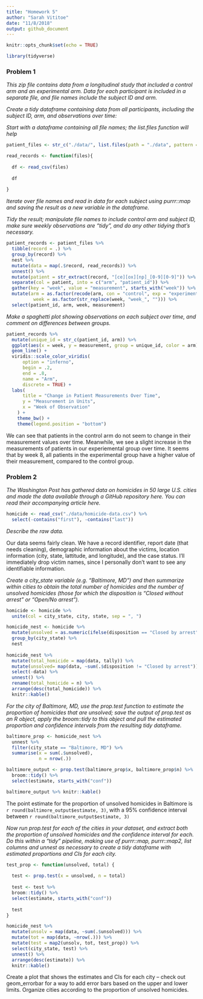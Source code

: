 ```yaml
---
title: "Homework 5"
author: "Sarah Vititoe"
date: "11/8/2018"
output: github_document
---
```


```r
knitr::opts_chunk$set(echo = TRUE)

library(tidyverse)
```

### Problem 1

*This zip file contains data from a longitudinal study that included a control arm and an experimental arm. Data for each participant is included in a separate file, and file names include the subject ID and arm.*

*Create a tidy dataframe containing data from all participants, including the subject ID, arm, and observations over time:*

*Start with a dataframe containing all file names; the list.files function will help*

```r
patient_files <- str_c("./data/", list.files(path = "./data", pattern = "^[ce][ox][np]_[0-9][0-9].csv$"))
```

```r
read_records <- function(files){
  
  df <- read_csv(files)
  
  df
  
}
```

*Iterate over file names and read in data for each subject using purrr::map and saving the result as a new variable in the dataframe.*

*Tidy the result; manipulate file names to include control arm and subject ID, make sure weekly observations are “tidy”, and do any other tidying that’s necessary.*

```r
patient_records <- patient_files %>% 
  tibble(record = .) %>% 
  group_by(record) %>% 
  nest %>% 
  mutate(data = map(.$record, read_records)) %>% 
  unnest() %>% 
  mutate(patient = str_extract(record, "[ce][ox][np]_[0-9][0-9]")) %>% 
  separate(col = patient, into = c("arm", "patient_id")) %>% 
  gather(key = "week", value = "measurement", starts_with("week")) %>% 
  mutate(arm = as.factor(recode(arm, con = "control", exp = "experimental")), 
          week = as.factor(str_replace(week, "week_", ""))) %>% 
  select(patient_id, arm, week, measurement)
```

*Make a spaghetti plot showing observations on each subject over time, and comment on differences between groups.*
```r
patient_records %>% 
  mutate(unique_id = str_c(patient_id, arm)) %>% 
  ggplot(aes(x = week, y = measurement, group = unique_id, color = arm)) + 
  geom_line() + 
  viridis::scale_color_viridis(
      option = "inferno", 
      begin = .2, 
      end = .8,
      name = "Arm", 
      discrete = TRUE) +
  labs(
      title = "Change in Patient Measurements Over Time", 
      y = "Measurement in Units",
      x = "Week of Observation"
    ) +
    theme_bw() + 
    theme(legend.position = "bottom") 
```

We can see that patients in the control arm do not seem to change in their measurement values over time. Meanwhile, we see a slight increase in the measurements of patients in our experiemental group over time. It seems that by week 8, all patients in the experimental group have a higher value of their measurement, compared to the control group. 

### Problem 2
*The Washington Post has gathered data on homicides in 50 large U.S. cities and made the data available through a GitHub repository here. You can read their accompanying article here.*

```r
homicide <- read_csv("./data/homicide-data.csv") %>% 
  select(-contains("first"), -contains("last"))
```

*Describe the raw data.*

Our data seems fairly clean. We have a record identifier, report date (that needs cleaning), demographic information about the victims, location information (city, state, lattitude, and longitude), and the case status. I'll immediately drop victim names, since I personally don't want to see any identifiable information. 

*Create a city_state variable (e.g. “Baltimore, MD”) and then summarize within cities to obtain the total number of homicides and the number of unsolved homicides (those for which the disposition is “Closed without arrest” or “Open/No arrest”).*

```r
homicide <- homicide %>% 
  unite(col = city_state, city, state, sep = ", ")
```

```r
homicide_nest <- homicide %>% 
  mutate(unsolved = as.numeric(ifelse(disposition == "Closed by arrest", 0, 1))) %>% 
  group_by(city_state) %>% 
  nest 
  
homicide_nest %>% 
  mutate(total_homicide = map(data, tally)) %>% 
  mutate(unsolved= map(data, ~sum(.$disposition != "Closed by arrest"))) %>% 
  select(-data) %>% 
  unnest() %>% 
  rename(total_homicide = n) %>% 
  arrange(desc(total_homicide)) %>% 
  knitr::kable()
```


*For the city of Baltimore, MD, use the prop.test function to estimate the proportion of homicides that are unsolved; save the output of prop.test as an R object, apply the broom::tidy to this object and pull the estimated proportion and confidence intervals from the resulting tidy dataframe.*

```r
baltimore_prop <- homicide_nest %>% 
  unnest %>% 
  filter(city_state == "Baltimore, MD") %>% 
  summarise(x = sum(.$unsolved),
            n = nrow(.))

baltimore_output <- prop.test(baltimore_prop$x, baltimore_prop$n) %>% 
  broom::tidy() %>% 
  select(estimate, starts_with("conf")) 

baltimore_output %>% knitr::kable()
```

The point estimate for the proportion of unsolved homicides in Baltimore is `r round(baltimore_output$estimate, 3)`, with a 95% confidence interval between `r round(baltimore_output$estimate, 3)`

*Now run prop.test for each of the cities in your dataset, and extract both the proportion of unsolved homicides and the confidence interval for each. Do this within a “tidy” pipeline, making use of  purrr::map, purrr::map2, list columns and unnest as necessary to create a tidy dataframe with estimated proportions and CIs for each city.*

```r
test_prop <- function(unsolved, total) {
  
  test <- prop.test(x = unsolved, n = total)
  
  test <- test %>% 
  broom::tidy() %>% 
  select(estimate, starts_with("conf")) 
  
  test
}
```

```r
homicide_nest %>%
  mutate(unsolv = map(data, ~sum(.$unsolved))) %>%  
  mutate(tot = map(data, ~nrow(.))) %>% 
  mutate(test = map2(unsolv, tot, test_prop)) %>% 
  select(city_state, test) %>% 
  unnest() %>% 
  arrange(desc(estimate)) %>% 
  knitr::kable() 
```

Create a plot that shows the estimates and CIs for each city – check out geom_errorbar for a way to add error bars based on the upper and lower limits. Organize cities according to the proportion of unsolved homicides.




